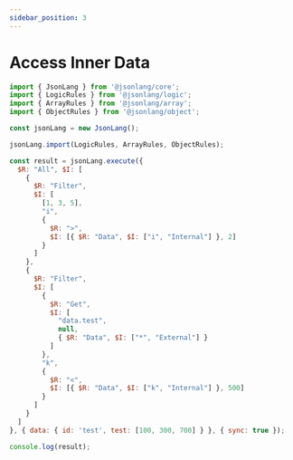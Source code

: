 ```yaml
---
sidebar_position: 3
---
```




# Access Inner Data

```js
import { JsonLang } from '@jsonlang/core';
import { LogicRules } from '@jsonlang/logic';
import { ArrayRules } from '@jsonlang/array';
import { ObjectRules } from '@jsonlang/object';

const jsonLang = new JsonLang();

jsonLang.import(LogicRules, ArrayRules, ObjectRules);

const result = jsonLang.execute({ 
  $R: "All", $I: [
    { 
      $R: "Filter",
      $I: [
        [1, 3, 5],
        "i",
        { 
          $R: ">",
          $I: [{ $R: "Data", $I: ["i", "Internal"] }, 2]
        }
      ]
    },
    { 
      $R: "Filter",
      $I: [
        { 
          $R: "Get",
          $I: [
            "data.test",
            null,
            { $R: "Data", $I: ["*", "External"] }
          ]
        },
        "k",
        {
          $R: "<",
          $I: [{ $R: "Data", $I: ["k", "Internal"] }, 500]
        }
      ]
    }
  ] 
}, { data: { id: 'test', test: [100, 300, 700] } }, { sync: true });

console.log(result);
```

<JsonLangRunner example="24" height="90vh" key="example25"></JsonLangRunner>
